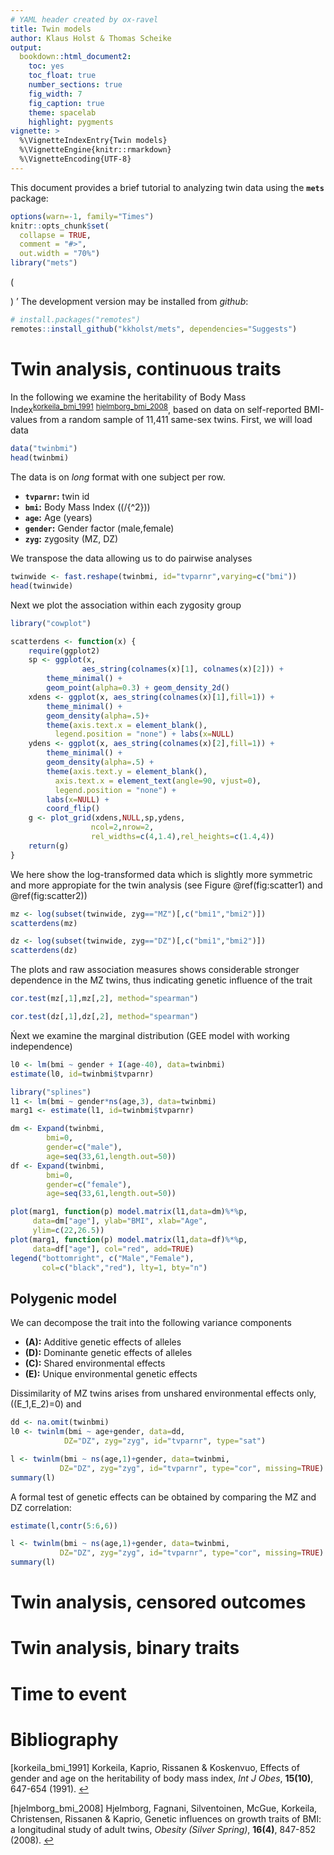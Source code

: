 ```yaml
---
# YAML header created by ox-ravel
title: Twin models
author: Klaus Holst & Thomas Scheike
output:
  bookdown::html_document2:
    toc: yes
    toc_float: true
    number_sections: true
    fig_width: 7
    fig_caption: true
    theme: spacelab
    highlight: pygments
vignette: >
  %\VignetteIndexEntry{Twin models}
  %\VignetteEngine{knitr::rmarkdown}
  %\VignetteEncoding{UTF-8}
---
```


This document provides a brief tutorial to analyzing twin data using
the **`mets`** package:

```r
options(warn=-1, family="Times")
knitr::opts_chunk$set(
  collapse = TRUE,
  comment = "#>",
  out.width = "70%")
library("mets")
```

\(
\newcommand{\cov}{\mathbb{C}\text{ov}}
\newcommand{\cor}{\mathbb{C}\text{or}}
\newcommand{\var}{\mathbb{V}\text{ar}}
\newcommand{\E}{\mathbb{E}}
\newcommand{\unitfrac}[2]{#1/#2}
\newcommand{\n}{}
\)
'
The development version may be installed from *github*:

```r
# install.packages("remotes")
remotes::install_github("kkholst/mets", dependencies="Suggests")
```


# Twin analysis, continuous traits

  In the following we examine the heritability of Body Mass
Index\n{}<sup id="b71edfd9bc946c317f4a732845bcaf93"><a href="#korkeila_bmi_1991" title="Korkeila, Kaprio, Rissanen \&amp; Koskenvuo, {{E}ffects of gender and age on the heritability of body mass index}, {Int J Obes}, v(10), 647--654 (1991).">korkeila_bmi_1991</a></sup> <sup id="718839fcb6ade82ebb2d7de853582b80"><a href="#hjelmborg_bmi_2008" title="Hjelmborg, Fagnani, Silventoinen, McGue, Korkeila, Christensen, Rissanen \&amp; Kaprio, {{G}enetic influences on growth traits of {B}{M}{I}: a longitudinal study of adult twins}, {Obesity (Silver Spring)}, v(4), 847--852 (2008).">hjelmborg_bmi_2008</a></sup>, based on data
on self-reported BMI-values from a random sample of 11,411 same-sex
twins. First, we will load data

```r
data("twinbmi")
head(twinbmi)
```

The data is on *long* format with one subject per row.

-   **`tvparnr`:** twin id
-   **`bmi`:** Body Mass Index (\(\mathrm{kg}/{\mathrm{m}^2}\))
-   **`age`:** Age (years)
-   **`gender`:** Gender factor (male,female)
-   **`zyg`:** zygosity (MZ, DZ)

We transpose the data allowing us to do pairwise analyses

```r
twinwide <- fast.reshape(twinbmi, id="tvparnr",varying=c("bmi"))
head(twinwide)
```

Next we plot the association within each zygosity group

```r
library("cowplot")

scatterdens <- function(x) {
    require(ggplot2)
    sp <- ggplot(x,
                aes_string(colnames(x)[1], colnames(x)[2])) +
        theme_minimal() +
        geom_point(alpha=0.3) + geom_density_2d()
    xdens <- ggplot(x, aes_string(colnames(x)[1],fill=1)) +
        theme_minimal() +
        geom_density(alpha=.5)+
        theme(axis.text.x = element_blank(),
	      legend.position = "none") + labs(x=NULL)
    ydens <- ggplot(x, aes_string(colnames(x)[2],fill=1)) +
        theme_minimal() +
        geom_density(alpha=.5) +
        theme(axis.text.y = element_blank(),
	      axis.text.x = element_text(angle=90, vjust=0),
	      legend.position = "none") +
        labs(x=NULL) +
        coord_flip()
    g <- plot_grid(xdens,NULL,sp,ydens,
                  ncol=2,nrow=2,
                  rel_widths=c(4,1.4),rel_heights=c(1.4,4))
    return(g)
}
```

We here show the log-transformed data which is slightly more symmetric
and more appropiate for the twin analysis (see Figure \@ref(fig:scatter1) and \@ref(fig:scatter2))

```r
mz <- log(subset(twinwide, zyg=="MZ")[,c("bmi1","bmi2")])
scatterdens(mz)
```

```r
dz <- log(subset(twinwide, zyg=="DZ")[,c("bmi1","bmi2")])
scatterdens(dz)
```

The plots and raw association measures shows considerable stronger
dependence in the MZ twins, thus indicating genetic influence of the
trait

```r
cor.test(mz[,1],mz[,2], method="spearman")
```

```r
cor.test(dz[,1],dz[,2], method="spearman")
```

Ńext we examine the marginal distribution (GEE model with working
independence)

```r
l0 <- lm(bmi ~ gender + I(age-40), data=twinbmi)
estimate(l0, id=twinbmi$tvparnr)
```

```r
library("splines")
l1 <- lm(bmi ~ gender*ns(age,3), data=twinbmi)
marg1 <- estimate(l1, id=twinbmi$tvparnr)
```

```r
dm <- Expand(twinbmi,
	    bmi=0,
	    gender=c("male"),
	    age=seq(33,61,length.out=50))
df <- Expand(twinbmi,
	    bmi=0,
	    gender=c("female"),
	    age=seq(33,61,length.out=50))

plot(marg1, function(p) model.matrix(l1,data=dm)%*%p,
     data=dm["age"], ylab="BMI", xlab="Age",
     ylim=c(22,26.5))
plot(marg1, function(p) model.matrix(l1,data=df)%*%p,
     data=df["age"], col="red", add=TRUE)
legend("bottomright", c("Male","Female"),
       col=c("black","red"), lty=1, bty="n")
```


## Polygenic model

We can decompose the trait into the following variance components

\begin{align*}
Y_i = A_i + D_i + C + E_i, \quad i=1,2
 \end{align*}

-   **\(A\):** Additive genetic effects of alleles
-   **\(D\):** Dominante genetic effects of alleles
-   **\(C\):** Shared environmental effects
-   **\(E\):** Unique environmental genetic effects

Dissimilarity of MZ twins arises from unshared environmental effects
only, \(\cor(E_1,E_2)=0\) and

\begin{align*}
\cor(A_1^{MZ},A_2^{MZ}) = 1, \quad
\cor(D_1^{MZ},D_2^{MZ}) = 1,
\end{align*}

\begin{align*}
\cor(A_1^{DZ},A_2^{DZ}) = 0.5, \quad
\cor(D_1^{DZ},D_2^{DZ}) = 0.25,
\end{align*}

\begin{align*}
Y_i = A_i + C_i + D_i + E_i
\end{align*}

\begin{align*}
A_i \sim\mathcal{N}(0,\sigma_A^2), C_i
\sim\mathcal{N}(0,\sigma_C^2), D_i
\sim\mathcal{N}(0,\sigma_D^2),
E_i \sim\mathcal{N}(0,\sigma_E^2)
\end{align*}

\begin{gather*}
    \cov(Y_{1},Y_{2}) = \\
    \begin{pmatrix}
      \sigma_A^2 & 2\Phi\sigma_A^2 \\
      2\Phi\sigma_A^2 & \sigma_A^2
    \end{pmatrix} +
    \begin{pmatrix}
      \sigma_C^2 & \sigma_C^2 \\
      \sigma_C^2 & \sigma_C^2
  \end{pmatrix} +
    \begin{pmatrix}
      \sigma_D^2 & \Delta_{7}\sigma_D^2 \\
      \Delta_{7}\sigma_D^2 & \sigma_D^2
  \end{pmatrix} +
  \begin{pmatrix}
    \sigma_E^2 & 0 \\
    0 & \sigma_E^2
  \end{pmatrix}
\end{gather*}

```r
dd <- na.omit(twinbmi)
l0 <- twinlm(bmi ~ age+gender, data=dd,
            DZ="DZ", zyg="zyg", id="tvparnr", type="sat")

```

```r
l <- twinlm(bmi ~ ns(age,1)+gender, data=twinbmi,
           DZ="DZ", zyg="zyg", id="tvparnr", type="cor", missing=TRUE)
summary(l)
```

A formal test of genetic effects can be obtained by comparing the MZ and DZ correlation:

```r
estimate(l,contr(5:6,6))
```

```r
l <- twinlm(bmi ~ ns(age,1)+gender, data=twinbmi,
           DZ="DZ", zyg="zyg", id="tvparnr", type="cor", missing=TRUE)
summary(l)
```


# Twin analysis, censored outcomes


# Twin analysis,  binary traits


# Time to event

# Bibliography
<a id="korkeila_bmi_1991"></a>[korkeila_bmi_1991] Korkeila, Kaprio, Rissanen & Koskenvuo, Effects of gender and age on the heritability of body mass index, <i>Int J Obes</i>, <b>15(10)</b>, 647-654 (1991). [↩](#b71edfd9bc946c317f4a732845bcaf93)

<a id="hjelmborg_bmi_2008"></a>[hjelmborg_bmi_2008] Hjelmborg, Fagnani, Silventoinen, McGue, Korkeila, Christensen, Rissanen & Kaprio, Genetic influences on growth traits of BMI: a longitudinal study of adult twins, <i>Obesity (Silver Spring)</i>, <b>16(4)</b>, 847-852 (2008). [↩](#718839fcb6ade82ebb2d7de853582b80)
